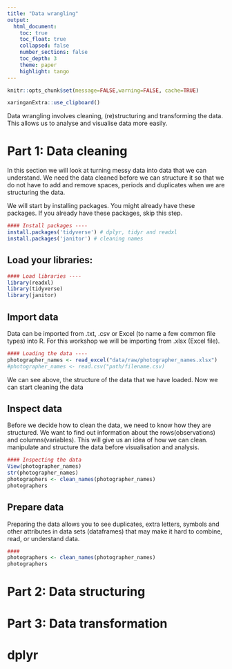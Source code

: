 ```yaml
---
title: "Data wrangling"
output:
  html_document:
    toc: true
    toc_float: true
    collapsed: false
    number_sections: false
    toc_depth: 3
    theme: paper
    highlight: tango
---
```


```r
knitr::opts_chunk$set(message=FALSE,warning=FALSE, cache=TRUE)
```

```r
xaringanExtra::use_clipboard()
```
Data wrangling involves cleaning, (re)structuring and transforming the data. This allows us to analyse and visualise data more easily.

# Part 1: Data cleaning

In this section we will look at turning messy data into data that we can understand. We need the data cleaned before we can structure it so that we do not have to add and remove spaces, periods and duplicates when we are structuring the data.

We will start by installing packages. You might already have these packages. If you already have these packages, skip this step.

```r
#### Install packages ----
install.packages('tidyverse') # dplyr, tidyr and readxl 
install.packages('janitor') # cleaning names
```

## Load your libraries:

```r
#### Load libraries ----
library(readxl)
library(tidyverse)
library(janitor)

```
## Import data

Data can be imported from .txt, .csv or Excel (to name a few common file types) into R. For this workshop we will be importing from .xlsx (Excel file). 

```r
#### Loading the data ----
photographer_names <- read_excel("data/raw/photographer_names.xlsx")
#photographer_names <- read.csv("path/filename.csv)

```
We can see above, the structure of the data that we have loaded. Now we can start cleaning the data

## Inspect data

Before we decide how to clean the data, we need to know how they are structured. We want to find out information about the rows(observations) and columns(variables). This will give us an idea of how we can clean. manipulate and structure the data before visualisation and analysis.

```r
#### Inspecting the data
View(photographer_names)
str(photographer_names)
photographers <- clean_names(photographer_names)
photographers
```
## Prepare data
Preparing the data allows you to see duplicates, extra letters, symbols and other attributes  in data sets (dataframes) that may make it hard to combine, read, or understand data. 

```r
#### 
photographers <- clean_names(photographer_names)
photographers
```


# Part 2: Data structuring

# Part 3: Data transformation
# dplyr